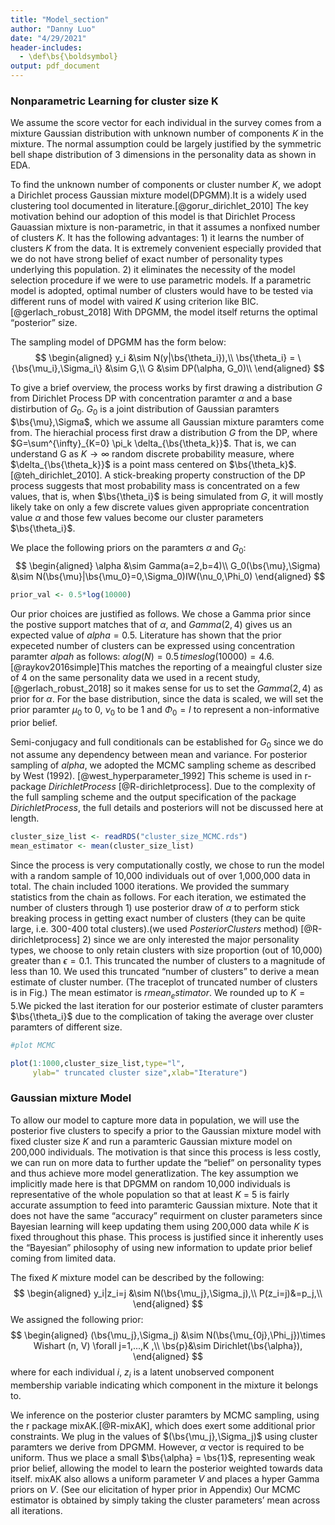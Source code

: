 ```yaml
---
title: "Model_section"
author: "Danny Luo"
date: "4/29/2021"
header-includes: 
  - \def\bs{\boldsymbol}
output: pdf_document
---
```


### Nonparametric Learning for cluster size K

We assume the score vector for each individual in the survey comes from a mixture Gaussian distribution with unknown number of components $K$ in the mixture. The normal assumption could be largely justified by the symmetric bell shape distribution of 3 dimensions in the personality data as shown in EDA. 

To find the unknown number of components or cluster number $K$, we adopt a Dirichlet process Gaussian mixture model(DPGMM).It is a widely used clustering tool documented in literature.[@gorur_dirichlet_2010] The key motivation behind our adoption of this model is that Dirichlet Process Gauassian mixture is non-parametric, in that it assumes a nonfixed number of clusters $K$. It has the following advantages: 1) it learns the number of clusters $K$ from the data. It is extremely convenient especially provided that we do not have strong belief of exact number of personality types underlying this population. 2) it eliminates the necessity of the model selection procedure if we were to use parametric models. If a parametric model is adopted, optimal number of clusters would have to be tested via different runs of model with vaired $K$ using criterion like BIC.[@gerlach_robust_2018] With DPGMM, the model itself returns the optimal "posterior" size. 

The sampling model of DPGMM has the form below:
$$
\begin{aligned} 
  y_i &\sim N(y|\bs{\theta_i}),\\
  \bs{\theta_i} = \{\bs{\mu_i},\Sigma_i\} &\sim G,\\
  G &\sim DP(\alpha, G_0)\\
\end{aligned} 
$$

To give a brief overview, the process works by first drawing a distribution $G$ from Dirichlet Process DP with concentration paramter $\alpha$ and a base distirbution of $G_0$. $G_0$ is a joint distribution of Gaussian paramters $\bs{\mu},\Sigma$, which we assume all Gaussian mixture paramters come from. The hierachial process first draw a distribution $G$ from the DP, where $G=\sum^{\infty}_{K=0} \pi_k \delta_{\bs{\theta_k}}$. That is, we can understand G as $K \rightarrow \infty$ random discrete probability measure, where $\delta_{\bs{\theta_k}}$ is a point mass centered on $\bs{\theta_k}$.[@teh_dirichlet_2010]. A stick-breaking property construction of the DP process suggests that most probability mass is concentrated on a few values, that is, when $\bs{\theta_i}$ is being simulated from $G$, it will mostly likely take on only a few discrete values given appropriate concentration value $\alpha$ and those few values become our cluster parameters $\bs{\theta_i}$. 

We place the following priors on the paramters $\alpha$ and $G_0$:
$$
\begin{aligned} 
  \alpha &\sim Gamma(a=2,b=4)\\
  G_0(\bs{\mu},\Sigma) &\sim N(\bs{\mu}|\bs{\mu_0}=0,\Sigma_0)IW(\nu_0,\Phi_0)
\end{aligned} 
$$
```r
prior_val <- 0.5*log(10000)
```

Our prior choices are justified as follows. We chose a Gamma prior since the postive support matches that of $\alpha$, and $Gamma(2,4)$ gives us an expected value of $alpha=0.5$. Literature has shown that the prior expeceted number of clusters can be expressed using concentration paramter $alpah$ as follows: $\alpha log(N)=0.5\,times log(10000)=4.6$.[@raykov2016simple]This matches the reporting of a meaingful cluster size of 4 on the same personality data we used in a recent study,[@gerlach_robust_2018] so it makes sense for us to set the $Gamma(2,4)$ as prior for $\alpha$. For the base distribution, since the data is scaled, we will set the prior paramter $\mu_0$ to 0, $\nu_0$ to be 1 and $\Phi_0=I$ to represent a non-informative prior belief. 

Semi-conjugacy and full conditionals can be established for $G_0$ since we do not assume any dependency between mean and variance. For posterior sampling of $alpha$, we adopted the MCMC sampling scheme as described by West (1992). [@west_hyperparameter_1992] This scheme is used in r-package $DirichletProcess$ [@R-dirichletprocess]. Due to the complexity of the full sampling scheme and the output specification of the package $DirichletProcess$, the full details and posteriors will not be discussed here at length. 

```r
cluster_size_list <- readRDS("cluster_size_MCMC.rds")
mean_estimator <- mean(cluster_size_list)
```

Since the process is very computationally costly, we chose to run the model with a random sample of 10,000 individuals out of over 1,000,000 data in total. The chain included 1000 iterations. We provided the summary statistics from the chain as follows. For each iteration, we estimated the number of clusters through 1) use posterior draw of $\alpha$ to perform stick breaking process in getting exact number of clusters (they can be quite large, i.e. 300-400 total clusters).(we used $PosteriorClusters$ method) [@R-dirichletprocess] 2) since we are only interested the major personality types, we choose to only retain clusters with size proportion (out of 10,000) greater than $\epsilon = 0.1$. This truncated the number of clusters to a magnitude of less than 10. We used this truncated "number of clusters" to derive a mean estimate of cluster number. (The traceplot of truncated number of clusters is in Fig.) The mean estimator is $r mean_estimator$. We rounded up to $K=5$.We picked the last iteration for our posterior estimate of cluster paramters $\bs{\theta_i}$ due to the complication of taking the average over cluster paramters of different size. 


```r
#plot MCMC 

plot(1:1000,cluster_size_list,type="l",
     ylab=" truncated cluster size",xlab="Iterature")
```


### Gaussian mixture Model 

To allow our model to capture more data in population, we will use the posterior five clusters to specify a prior to the Gaussian mixture model with fixed cluster size $K$ and run a paramteric Gaussian mixture model on 200,000 individuals. The motivation is that since this process is less costly, we can run on more data to further update the "belief" on personality types and thus achieve more model generatlization. The key assumption we implicitly made here is that DPGMM on random 10,000 individuals is representative of the whole population so that at least $K$ = 5 is fairly accurate assumption to feed into paramteric Gaussian mixture. Note that it does not have the same "accuracy" requirment on cluster parameters since Bayesian learning will keep updating them using 200,000 data while $K$ is fixed throughout this phase. This process is justified since it inherently uses the "Bayesian" philosophy of using new information to update prior belief coming from limited data.

The fixed $K$ mixture model can be described by the following:
$$
\begin{aligned} 
  y_i|z_i=j &\sim N(\bs{\mu_j},\Sigma_j),\\
  P(z_i=j)&=p_j,\\
\end{aligned} 
$$
We assigned the following prior:
$$
\begin{aligned} 
  (\bs{\mu_j},\Sigma_j) &\sim N(\bs{\mu_{0j},\Phi_j})\times Wishart (n, V)  \forall j=1,...,K ,\\
  \bs{p}&\sim Dirichlet(\bs{\alpha}),
\end{aligned} 
$$
where for each individual $i$, $z_i$ is a latent unobserved component membership variable indicating which component in the mixture it belongs to. 

We inference on the posterior cluster paramters by MCMC sampling, using the r package mixAK.[@R-mixAK], which does exert some additional prior constraints. We plug in the values of $(\bs{\mu_j},\Sigma_j)$ using cluster paramters we derive from DPGMM. However, $\alpha$ vector is required to be uniform. Thus we place a small $\bs{\alpha} = \bs{1}$, representing weak prior belief, allowing the model to learn the posterior weighted towards data itself. mixAK also allows a uniform parameter $V$ and places a hyper Gamma priors on $V$. (See our elicitation of hyper prior in Appendix) Our MCMC estimator is obtained by simply taking the cluster parameters' mean across all iterations.  


